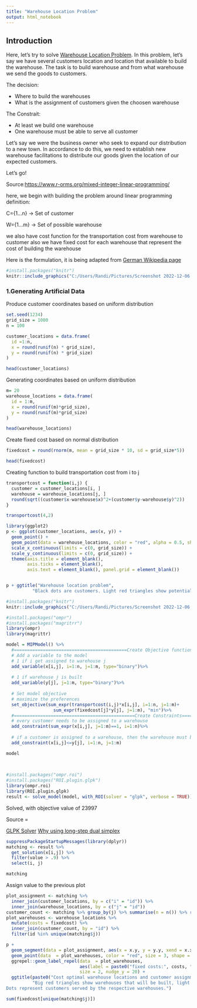```yaml
---
title: "Warehouse Location Problem"
output: html_notebook
---
```


## Introduction

Here, let's try to solve [Warehouse Location Problem](https://en.wikipedia.org/wiki/Facility_location_problem). In this problem, let's say we have several customers location and location that available to build the warehouse. The task is to build warehouse and from what warehouse we send the goods to customers.

The decision:

- Where to build the warehouses
- What is the assignment of customers given the choosen warehouse

The Constrait:

- At least we build one warehouse
- One warehouse must be able to serve all customer

Let's say we were the business owner who seek to expand our distribution to a new town. In accordance to do this, we need to establish new warehouse facilitations to distribute our goods given the location of our expected customers.

Let's go!

Source:<https://www.r-orms.org/mixed-integer-linear-programming/>



here, we begin with building the problem around linear programming definition:

C={1...n} -> Set of customer

W={1...m} -> Set of possible warehouse

we also have cost function for the transportation cost from warehouse to customer
also we have fixed cost for each warehouse that represent the cost of building the warehouse

Here is the formulation, it is being adapted from [German Wikipedia page](https://de.wikipedia.org/wiki/Warehouse_Location_Problem)
```r
#install.packages("knitr")
knitr::include_graphics("C:/Users/Randi/Pictures/Screenshot 2022-12-06 104948.png")
```

### 1.Generating Artificial Data

Produce customer coordinates based on uniform distribution
```r
set.seed(1234)
grid_size = 1000
n = 100

customer_locations = data.frame(
  id =1:n,
  x = round(runif(n) * grid_size),
  y = round(runif(n) * grid_size)
)

head(customer_locations)
```

Generating coordinates based on uniform distribution
```r
m= 20
warehouse_locations = data.frame(
  id = 1:m,
  x = round(runif(m)*grid_size),
  y = round(runif(m)*grid_size)
)

head(warehouse_locations)
```

Create fixed cost based on normal distribution
```r
fixedcost = round(rnorm(m, mean = grid_size * 10, sd = grid_size*5))

head(fixedcost)
```

Creating function to build transportation cost from i to j
```r
transportcost = function(i,j) {
  customer = customer_locations[i, ]
  warehouse = warehouse_locations[j, ]
  round(sqrt((customer$x-warehouse$x)^2+(customer$y-warehouse$y)^2))
}

transportcost(4,2)
```


```r
library(ggplot2)
p <- ggplot(customer_locations, aes(x, y)) + 
  geom_point() + 
  geom_point(data = warehouse_locations, color = "red", alpha = 0.5, shape = 17) +
  scale_x_continuous(limits = c(0, grid_size)) +
  scale_y_continuous(limits = c(0, grid_size)) +
  theme(axis.title = element_blank(), 
        axis.ticks = element_blank(), 
        axis.text = element_blank(), panel.grid = element_blank())


p + ggtitle("Warehouse location problem", 
          "Black dots are customers. Light red triangles show potential warehouse locations.")
```

```r
#install.packages("knitr")
knitr::include_graphics("C:/Users/Randi/Pictures/Screenshot 2022-12-06 104948.png")
```


```r
#install.packages("ompr")
#install.packages("magritrr")
library(ompr)
library(magrittr)

model = MIPModel() %>%
  #===========================================Create Objective function=======================================
  # Add a variable to the model
  # 1 if i get assigned to warehouse j
  add_variable(x[i,j], i=1:n, j=1:m, type="binary")%>%
  
  # 1 if warehouse j is built
  add_variable(y[j], j=1:m, type="binary")%>%
  
  # Set model objective
  # maximize the preferences
  set_objective(sum_expr(transportcost(i,j)*x[i,j], i=1:n, j=1:m)+
                  sum_expr(fixedcost[j]*y[j], j=1:m), "min")%>%
  #==============================================Create Constraints=========================================== 
  # every customer needs to be assigned to a warehouse
  add_constraint(sum_expr(x[i,j], j=1:m)==1, i=1:n)%>%
  
  # if a customer is assigned to a warehouse, then the warehouse must be build
  add_constraint(x[i,j]<=y[j], i=1:n, j=1:m)

model
  
  
```


```r
#install.packages("ompr.roi")
#install.packages("ROI.plugin.glpk")
library(ompr.roi)
library(ROI.plugin.glpk)
result <- solve_model(model, with_ROI(solver = "glpk", verbose = TRUE))

```
Solved, with objective value of 23997

Source = 

[GLPK Solver](https://www.gnu.org/software/glpk/)
[Why using long-step dual simplex](https://stackoverflow.com/questions/68929743/when-and-why-glpk-mi-switches-to-dual-simplex)


```r
suppressPackageStartupMessages(library(dplyr))
matching <- result %>% 
  get_solution(x[i,j]) %>%
  filter(value > .9) %>%  
  select(i, j)

matching
```

Assign value to the previous plot
```r
plot_assignment <- matching %>% 
  inner_join(customer_locations, by = c("i" = "id")) %>% 
  inner_join(warehouse_locations, by = c("j" = "id"))
customer_count <- matching %>% group_by(j) %>% summarise(n = n()) %>% rename(id = j)
plot_warehouses <- warehouse_locations %>% 
  mutate(costs = fixedcost) %>% 
  inner_join(customer_count, by = "id") %>% 
  filter(id %in% unique(matching$j))

p + 
  geom_segment(data = plot_assignment, aes(x = x.y, y = y.y, xend = x.x, yend = y.x)) + 
  geom_point(data  = plot_warehouses, color = "red", size = 3, shape = 17) +
  ggrepel::geom_label_repel(data  = plot_warehouses, 
                            aes(label = paste0("fixed costs:", costs, "; customers: ", n)), 
                            size = 2, nudge_y = 20) + 
  ggtitle(paste0("Cost optimal warehouse locations and customer assignment"),
          "Big red triangles show warehouses that will be built, light red are unused warehouse locations. 
Dots represent customers served by the respective warehouses.")
```


```r
sum(fixedcost[unique(matching$j)])
```